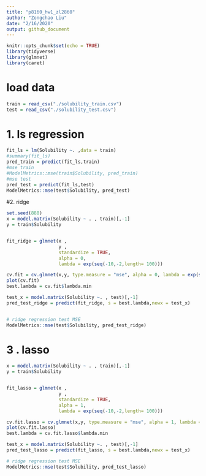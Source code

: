 ```yaml
---
title: "p8160_hw1_zl2860"
author: "Zongchao Liu"
date: "2/16/2020"
output: github_document
---
```


```r
knitr::opts_chunk$set(echo = TRUE)
library(tidyverse)
library(glmnet)
library(caret)
```

# load data
```r
train = read_csv("./solubility_train.csv")
test = read_csv("./solubility_test.csv")
```

# 1. ls regression

```r
fit_ls = lm(Solubility ~. ,data = train)
#summary(fit_ls)
pred_train = predict(fit_ls,train)
#mse train
#ModelMetrics::mse(train$Solubility, pred_train)
#mse test
pred_test = predict(fit_ls,test)
ModelMetrics::mse(test$Solubility, pred_test)
```

#2. ridge

```r
set.seed(888)
x = model.matrix(Solubility ~ . , train)[,-1]
y = train$Solubility


fit_ridge = glmnet(x , 
                   y ,
                   standardize = TRUE,
                   alpha = 0,
                   lambda = exp(seq(-10,-2,length= 100)))

cv.fit = cv.glmnet(x,y, type.measure = "mse", alpha = 0, lambda = exp(seq(-10,-2,length= 100)))
plot(cv.fit)
best.lambda = cv.fit$lambda.min

test_x = model.matrix(Solubility ~. , test)[,-1]
pred_test_ridge = predict(fit_ridge, s = best.lambda,newx = test_x)


# ridge regression test MSE
ModelMetrics::mse(test$Solubility, pred_test_ridge)
```

# 3 . lasso

```r
x = model.matrix(Solubility ~ . , train)[,-1]
y = train$Solubility


fit_lasso = glmnet(x , 
                   y ,
                   standardize = TRUE,
                   alpha = 1,
                   lambda = exp(seq(-10,-2,length= 100)))

cv.fit.lasso = cv.glmnet(x,y, type.measure = "mse", alpha = 1, lambda = exp(seq(-10,-2,length= 100)))
plot(cv.fit.lasso)
best.lambda = cv.fit.lasso$lambda.min

test_x = model.matrix(Solubility ~. , test)[,-1]
pred_test_lasso = predict(fit_lasso, s = best.lambda,newx = test_x)

# ridge regression test MSE
ModelMetrics::mse(test$Solubility, pred_test_lasso)
```

